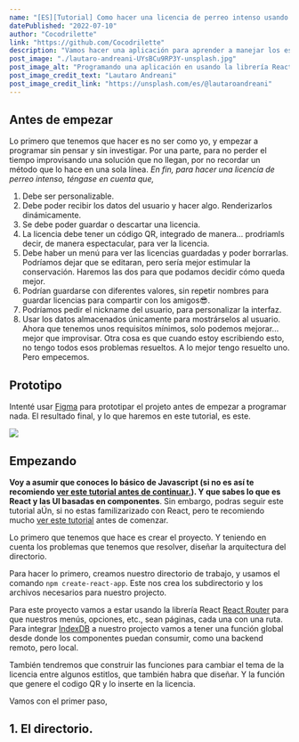 ```yaml
---
name: "[ES][Tutorial] Como hacer una licencia de perreo intenso usando React y la API indexDB."
datePublished: "2022-07-10"
author: "Cocodrilette"
link: "https://github.com/Cocodrilette"
description: "Vamos hacer una aplicación para aprender a manejar los estados de componentes en React, renderizado condicional, routing y CSS. Además vamos a usar la API IndexDB, para proveer a nuestra aplicación con datos persistentes y relacionado exclusivamento con el dispositivo del usuario. Tambíen vamos aprender a cómo generar códigos QR a partir de una URL provista por el usuario usando Javascript. Empecemos."
post_image: "./lautaro-andreani-UYsBCu9RP3Y-unsplash.jpg"
post_image_alt: "Programando una aplicación en usando la librería React"
post_image_credit_text: "Lautaro Andreani"
post_image_credit_link: "https://unsplash.com/es/@lautaroandreani"
---
```

## Antes de empezar

Lo primero que tenemos que hacer es no ser como yo, y empezar a programar sin pensar y sin investigar. Por una parte, para no perder el tiempo improvisando una solución que no llegan, por no recordar un método que lo hace en una sola línea. *En fin,  para hacer una licencia de perreo intenso, téngase en cuenta que,*

1. Debe ser personalizable.
2. Debe poder recibir los datos del usuario y hacer algo. Renderizarlos dinámicamente.
3. Se debe poder guardar o descartar una licencia.
4. La licencia debe tener un código QR, integrado de manera... prodriamls decir, de manera espectacular,  para ver la licencia.
5. Debe haber un menú para ver las licencias guardadas y poder borrarlas. Podríamos dejar que se editaran, pero sería mejor estimular la conservación. Haremos las dos para que podamos decidir cómo queda mejor.
6. Podrían guardarse con diferentes valores, sin repetir nombres para guardar licencias para compartir con los amigos😎.
7. Podríamos pedir el nickname del usuario, para personalizar la interfaz.
8. Usar los datos almacenados únicamente para mostrárselos al usuario.
Ahora que tenemos unos requisitos mínimos, solo podemos mejorar... mejor que improvisar. Otra cosa es que cuando estoy escribiendo esto, no tengo todos esos problemas resueltos. A lo mejor tengo resuelto uno. Pero empecemos.

## Prototipo

Intenté usar [Figma](https://www.figma.com/) para prototipar el projeto antes de empezar a programar nada. El resultado final, y lo que haremos en este tutorial, es este.

![](https://i.imgur.com/trnvNMT.png)

## Empezando

**Voy a asumir que conoces lo básico de Javascript (si no es así te recomiendo [ver este tutorial antes de continuar.](https://developer.mozilla.org/es/docs/Learn/JavaScript/First_steps)). Y que sabes lo que es React y las UI basadas en componentes**. Sin embargo, podras seguir este tutorial aÚn, si no estas familizarizado con React, pero te recomiendo mucho [ver este tutorial](https://developer.mozilla.org/es/docs/Learn/Tools_and_testing/Client-side_JavaScript_frameworks/React_getting_started) antes de comenzar.

Lo primero que tenemos que hace es crear el proyecto. Y teniendo en cuenta los problemas que tenemos que resolver, diseñar la arquitectura del directorio. 

Para hacer lo primero, creamos nuestro directorio de trabajo, y usamos el comando `npm create-react-app`. Este nos crea los subdirectorio y los archivos necesarios para nuestro projecto. 

Para este proyecto vamos a estar usando la librería React [React Router](https://reactrouter.com/) para que nuestros menús, opciones, etc., sean páginas, cada una con una ruta. Para integrar [IndexDB](https://developer.mozilla.org/es/docs/Web/API/IndexedDB_API) a nuestro projecto vamos a tener una función global desde donde los componentes puedan consumir, como una backend remoto, pero local. 

También tendremos que construir las funciones para cambiar el tema de la licencia entre algunos estitlos, que también habra que diseñar. Y la función que genere el codigo QR y lo inserte en la licencia.

Vamos con el primer paso,

## 1. El directorio.